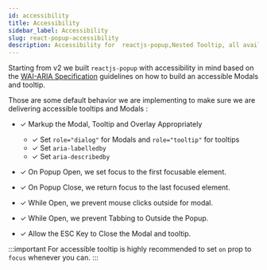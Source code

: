 ```yaml
---
id: accessibility
title: Accessibility
sidebar_label: Accessibility
slug: react-popup-accessibility
description: Accessibility for  reactjs-popup,Nested Tooltip, all available position
---
```


Starting from v2 we built `reactjs-popup` with accessibility in mind based on the [WAI-ARIA Specification](https://www.w3.org/TR/wai-aria/) guidelines on how to build an accessible Modals and tooltip.

Those are some default behavior we are implementing to make sure we are delivering accessible tooltips and Modals :

- ✓ Markup the Modal, Tooltip and Overlay Appropriately

  - ✓ Set `role="dialog"` for Modals and `role="tooltip"` for tooltips
  - ✓ Set `aria-labelledby`
  - ✓ Set `aria-describedby`

- ✓ On Popup Open, we set focus to the first focusable element.
- ✓ On Popup Close, we return focus to the last focused element.

- ✓ While Open, we prevent mouse clicks outside for modal.
- ✓ While Open, we prevent Tabbing to Outside the Popup.
- ✓ Allow the ESC Key to Close the Modal and tooltip.

:::important
For accessible tooltip is highly recommended to set `on` prop to `focus` whenever you can.
:::

